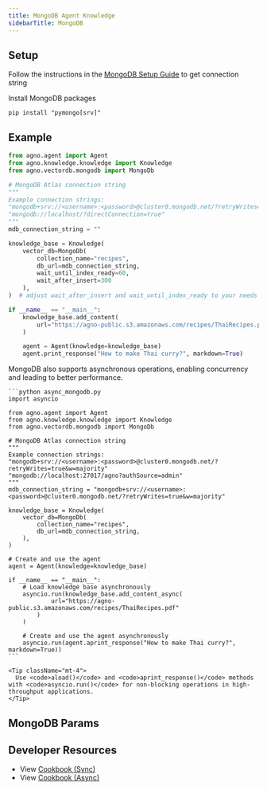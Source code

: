 ```yaml
---
title: MongoDB Agent Knowledge
sidebarTitle: MongoDB
---
```


## Setup

Follow the instructions in the [MongoDB Setup Guide](https://www.mongodb.com/docs/atlas/getting-started/) to get connection string

Install MongoDB packages

```shell
pip install "pymongo[srv]"
```

## Example

```python agent_with_knowledge.py
from agno.agent import Agent
from agno.knowledge.knowledge import Knowledge
from agno.vectordb.mongodb import MongoDb

# MongoDB Atlas connection string
"""
Example connection strings:
"mongodb+srv://<username>:<password>@cluster0.mongodb.net/?retryWrites=true&w=majority"
"mongodb://localhost/?directConnection=true"
"""
mdb_connection_string = ""

knowledge_base = Knowledge(
    vector_db=MongoDb(
        collection_name="recipes",
        db_url=mdb_connection_string,
        wait_until_index_ready=60,
        wait_after_insert=300
    ),
)  # adjust wait_after_insert and wait_until_index_ready to your needs

if __name__ == "__main__":
    knowledge_base.add_content(
        url="https://agno-public.s3.amazonaws.com/recipes/ThaiRecipes.pdf"
    )

    agent = Agent(knowledge=knowledge_base)
    agent.print_response("How to make Thai curry?", markdown=True)
```

<Card title="Async Support ⚡">
  <div className="mt-2">
    <p>
      MongoDB also supports asynchronous operations, enabling concurrency and leading to better performance.
    </p>
    
    ```python async_mongodb.py
    import asyncio

    from agno.agent import Agent
    from agno.knowledge.knowledge import Knowledge
    from agno.vectordb.mongodb import MongoDb

    # MongoDB Atlas connection string
    """
    Example connection strings:
    "mongodb+srv://<username>:<password>@cluster0.mongodb.net/?retryWrites=true&w=majority"
    "mongodb://localhost:27017/agno?authSource=admin"
    """
    mdb_connection_string = "mongodb+srv://<username>:<password>@cluster0.mongodb.net/?retryWrites=true&w=majority"

    knowledge_base = Knowledge(
        vector_db=MongoDb(
            collection_name="recipes",
            db_url=mdb_connection_string,
        ),
    )

    # Create and use the agent
    agent = Agent(knowledge=knowledge_base)

    if __name__ == "__main__":
        # Load knowledge base asynchronously
        asyncio.run(knowledge_base.add_content_async(
                url="https://agno-public.s3.amazonaws.com/recipes/ThaiRecipes.pdf"
            )
        )

        # Create and use the agent asynchronously
        asyncio.run(agent.aprint_response("How to make Thai curry?", markdown=True))
    ```
    
    <Tip className="mt-4">
      Use <code>aload()</code> and <code>aprint_response()</code> methods with <code>asyncio.run()</code> for non-blocking operations in high-throughput applications.
    </Tip>
  </div>
</Card>

## MongoDB Params

<Snippet file="vectordb_mongodb_params.mdx" />

## Developer Resources

- View [Cookbook (Sync)](https://github.com/agno-agi/agno/tree/main/cookbook/agent_concepts/knowledge/vector_dbs/mongo_db/mongo_db.py)
- View [Cookbook (Async)](https://github.com/agno-agi/agno/tree/main/cookbook/agent_concepts/knowledge/vector_dbs/mongo_db/async_mongo_db.py)